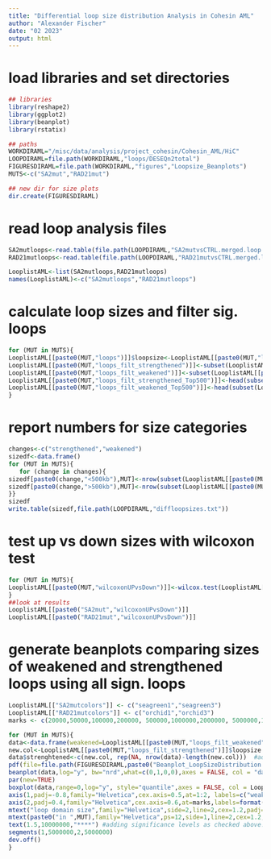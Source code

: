 ```yaml
---
title: "Differential loop size distribution Analysis in Cohesin AML"
author: "Alexander Fischer"
date: "02 2023"
output: html
---
```



# load libraries and set directories
```r
## libraries
library(reshape2)
library(ggplot2)
library(beanplot)
library(rstatix)

## paths
WORKDIRAML="/misc/data/analysis/project_cohesin/Cohesin_AML/HiC"
LOOPDIRAML=file.path(WORKDIRAML,"loops/DESEQn2total")
FIGURESDIRAML=file.path(WORKDIRAML,"figures","Loopsize_Beanplots")
MUTS<-c("SA2mut","RAD21mut")

## new dir for size plots
dir.create(FIGURESDIRAML)
```

# read loop analysis files
```r
SA2mutloops<-read.table(file.path(LOOPDIRAML,"SA2mutvsCTRL.merged.loop.scores.DESeq.norm2Total.loopcoords2.txt"),header=T,row.names=1)
RAD21mutloops<-read.table(file.path(LOOPDIRAML,"RAD21mutvsCTRL.merged.loop.scores.DESeq.norm2Total.loopcoords2.txt"),header=T,row.names=1)

LooplistAML<-list(SA2mutloops,RAD21mutloops)
names(LooplistAML)<-c("SA2mutloops","RAD21mutloops")
```


# calculate loop sizes and filter sig. loops
```r
for (MUT in MUTS){
LooplistAML[[paste0(MUT,"loops")]]$loopsize<-LooplistAML[[paste0(MUT,"loops")]]$end2-LooplistAML[[paste0(MUT,"loops")]]$start1
LooplistAML[[paste0(MUT,"loops_filt_strengthened")]]<-subset(LooplistAML[[paste0(MUT,"loops")]],padj<0.05 & log2FoldChange > 0.585)
LooplistAML[[paste0(MUT,"loops_filt_weakened")]]<-subset(LooplistAML[[paste0(MUT,"loops")]],padj<0.05 & log2FoldChange < -0.585)
LooplistAML[[paste0(MUT,"loops_filt_strengthened_Top500")]]<-head(subset(LooplistAML[[paste0(MUT,"loops")]],padj<0.05 & log2FoldChange > 0.585),500)
LooplistAML[[paste0(MUT,"loops_filt_weakened_Top500")]]<-head(subset(LooplistAML[[paste0(MUT,"loops")]],padj<0.05 & log2FoldChange < -0.585),500)
}
```

# report numbers for size categories
```r
changes<-c("strengthened","weakened")
sizedf<-data.frame()
for (MUT in MUTS){
   for (change in changes){ 
sizedf[paste0(change,"<500kb"),MUT]<-nrow(subset(LooplistAML[[paste0(MUT,"loops_filt_",change)]],loopsize<500000))
sizedf[paste0(change,">500kb"),MUT]<-nrow(subset(LooplistAML[[paste0(MUT,"loops_filt_",change)]],loopsize>500000))
}}
sizedf
write.table(sizedf,file.path(LOOPDIRAML,"diffloopsizes.txt"))
```

# test up vs down sizes with wilcoxon test
```r
for (MUT in MUTS){
LooplistAML[[paste0(MUT,"wilcoxonUPvsDown")]]<-wilcox.test(LooplistAML[[paste0(MUT,"loops_filt_strengthened")]]$loopsize,LooplistAML[[paste0(MUT,"loops_filt_weakened")]]$loopsize)
}
##look at results
LooplistAML[[paste0("SA2mut","wilcoxonUPvsDown")]]
LooplistAML[[paste0("RAD21mut","wilcoxonUPvsDown")]]
```

# generate beanplots comparing sizes of weakened and strengthened loops using all sign. loops
```r
LooplistAML[["SA2mutcolors"]] <- c("seagreen1","seagreen3")
LooplistAML[["RAD21mutcolors"]] <- c("orchid1","orchid3")
marks <- c(20000,50000,100000,200000, 500000,1000000,2000000, 5000000,10000000)

for (MUT in MUTS){
data<-data.frame(weakened=LooplistAML[[paste0(MUT,"loops_filt_weakened")]]$loopsize)
new.col<-LooplistAML[[paste0(MUT,"loops_filt_strengthened")]]$loopsize
data$strenghtened<-c(new.col, rep(NA, nrow(data)-length(new.col)))  #add NAs to fill up missing entries other wise no dataframe!
pdf(file=file.path(FIGURESDIRAML,paste0("Beanplot_LoopSizeDistribution.",MUT,".vsCTRL_sig.n2t.pdf")), height=4, width=2.5)
beanplot(data,log="y", bw="nrd",what=c(0,1,0,0),axes = FALSE, col = "darkgrey", border = "darkgrey" ,overallline = "median", method="jitter", boxwex = 1.25, beanlinewd = 1, maxstripline = 0.8, ylim=c(20000,10000000), lwd=0.5)
par(new=TRUE)
boxplot(data,range=0,log="y", style="quantile",axes = FALSE, col = LooplistAML[[paste0(MUT,"colors")]], alpha=0.5, border = "black",overallline = "median", notch=TRUE, boxwex = 0.5, staplewex = 0.5, ylim=c(20000,10000000),lwd=0.6)
axis(1,padj=-0.8,family="Helvetica",cex.axis=0.5,at=1:2, labels=c("weakened","strenghtened"))
axis(2,padj=0.4,family="Helvetica",cex.axis=0.6,at=marks,labels=format(marks,scientific=FALSE),las=2,mgp=c(0,.6,0))
mtext("loop domain size",family="Helvetica",side=2,line=2,cex=1.2,padj=-1.2)
mtext(paste0("in ",MUT),family="Helvetica",ps=12,side=1,line=2,cex=1.2,padj=0)
text(1.5,10000000,"****") #adding significance levels as checked above!
segments(1,5000000,2,5000000)
dev.off()
}
```